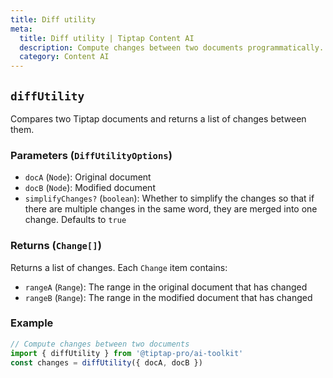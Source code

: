 ```yaml
---
title: Diff utility
meta:
  title: Diff utility | Tiptap Content AI
  description: Compute changes between two documents programmatically.
  category: Content AI
---
```


## `diffUtility`

Compares two Tiptap documents and returns a list of changes between them.

### Parameters (`DiffUtilityOptions`)

- `docA` (`Node`): Original document
- `docB` (`Node`): Modified document
- `simplifyChanges?` (`boolean`): Whether to simplify the changes so that if there are multiple changes in the same word, they are merged into one change. Defaults to `true`

### Returns (`Change[]`)

Returns a list of changes. Each `Change` item contains:

- `rangeA` (`Range`): The range in the original document that has changed
- `rangeB` (`Range`): The range in the modified document that has changed

### Example

```ts
// Compute changes between two documents
import { diffUtility } from '@tiptap-pro/ai-toolkit'
const changes = diffUtility({ docA, docB })
```
